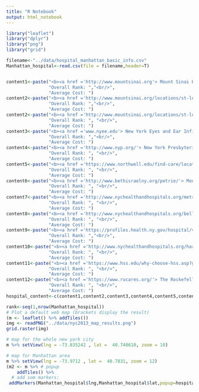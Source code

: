 ```yaml
---
title: "R Notebook"
output: html_notebook
---
```

```r
library("leaflet")
library("dplyr")
library("png")
library("grid")

filename<-"../data/hospital_manhattan_basic_info.csv"
Manhattan_hospital<-read.csv(file = filename,header=T)


content1<-paste("<b><a href ='http://www.mountsinai.org'> Mount Sinai Hospital</a><b>","<br/>",
                "Overall Rank: ","<br/>", 
                "Average Cost: ")
content2<-paste("<b><a href ='http://www.mountsinai.org/locations/st-lukes'> Mount Sinai St. Luke's Hospital</a><b>","<br/>",
                "Overall Rank: ","<br/>", 
                "Average Cost: ")
content2<-paste("<b><a href ='http://www.mountsinai.org/locations/st-lukes'> Mount Sinai St. Luke's Hospital</a><b>","<br/>",
                "Overall Rank: ", "<br/>",
                "Average Cost: ")
content3<-paste("<b><a href ='www.nyee.edu'> New York Eyes and Ear Infirmary</a><b>","<br/>",
                "Overall Rank: ","<br/>", 
                "Average Cost: ")
content4<-paste("<b><a href ='http://www.nyp.org/'> New York Presbyterian Hospital</a><b>","<br/>",
                "Overall Rank: ", "<br/>",
                "Average Cost: ")
content5<-paste("<b><a href ='https://www.northwell.edu/find-care/locations/lenox-hill-hospital'> Lenox Hill Hospital | Northwell Health</a><b>","<br/>",
                "Overall Rank: ", "<br/>",
                "Average Cost: ")
content6<-paste("<b><a href ='http://www.bethisraelny.org/petrie/'> Mount Sinai Beth Israel - Petrie Division</a><b>","<br/>",
                "Overall Rank: ", "<br/>",
                "Average Cost: ")
content7<-paste("<b><a href ='http://www.nychealthandhospitals.org/metropolitan/'> NYC Health + Hospitals| Metropolitan</a><b>","<br/>",
                "Overall Rank: ", "<br/>",
                "Average Cost: ")
content8<-paste("<b><a href ='http://www.nychealthandhospitals.org/bellevue/'> NYC Health + Hospitals| Bellevue</a><b>","<br/>",
                "Overall Rank: ", "<br/>",
                "Average Cost: ")
content9<-paste("<b><a href ='https://profiles.health.ny.gov/hospital/view/103021'> NYU Hospital Center</a><b>","<br/>",
                "Overall Rank: ","<br/>",
                "Average Cost: ")
content10<-paste("<b><a href ='http://www.nychealthandhospitals.org/harlem/'> Harlem Hospital Center</a><b>","<br/>",
                "Overall Rank: ", "<br/>",
                "Average Cost: ")
content11<-paste("<b><a href ='https://www.hss.edu/why-choose-hss.asp?gclid=COP0hOaFndICFQ5YDQodKWcJ4Q'> Hospital for Special Surgery</a><b>","<br/>",
                "Overall Rank: ", "<br/>",
                "Average Cost: ")
content12<-paste("<b><a href ='https://www.rucares.org/'> The Rockefeller University Hospital</a><b>","<br/>",
                "Overall Rank: ", "<br/>",
                "Average Cost: ")
hospital_content<-c(content1,content2,content3,content4,content5,content6,content7,content8,content9,content10,content11,content12)

rank<-seq(1,nrow(Manhattan_hospital))
# Plot a default web map (brackets display the result)
(m <- leaflet() %>% addTiles())
img <- readPNG("../data/nyc2013_map_results.png")
grid.raster(img)

# map for the whole new york city
m %>% setView(lng = -73.835242 , lat =  40.740610, zoom = 10)

# map for Manhattan area
m %>% setView(lng = -73.9712 , lat =  40.7831, zoom = 12)
(m2 <- m %>% # popup
    addTiles() %>%
  # add som markers:
 addMarkers(Manhattan_hospital$lng,Manhattan_hospital$lat,popup=hospital_content))
```

